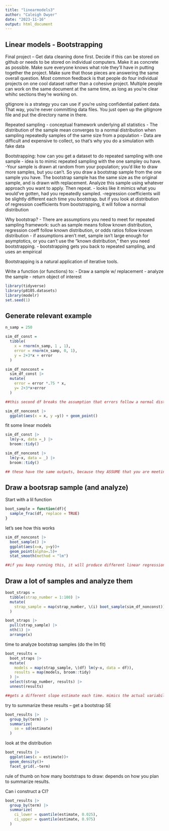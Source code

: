 ```yaml
---
title: "linearmodels3"
author: "Caleigh Dwyer"
date: "2023-11-16"
output: html_document
---
```


## Linear models - Bootstrapping

Final project --
Get data cleaning done first. Decide if this can be stored on github or needs to be stored on individual computers. Make it as concrete as possible. Make sure everyone knows what role they'll have in putting together the project. Make sure that those pieces are answering the same overall question. Most common feedback is that people do four individual projects on one cool dataset rather than a cohesive project. Multiple people can work on the same document at the same time, as long as you're clear whihc sections they're working on. 

gitignore is a strategy you can use if you're using confidential patient data. That way, you're never committing data files. You just open up the gitignore file and put the directory name in there.

Repeated sampling
- conceptual framework underlying all statistics
- The distribution of the sample mean converges to a normal distribution when sampling repeatedly samples of the same size from a population
- Data are difficult and expensive to collect, so that's why you do a simulation with fake data 

Bootstrapping: how can you get a dataset to do repeated sampling with one sample
- idea is to mimic repeated sampling with the one sampley ou have.
-Your sample is drawn at random from your population; you'd like to draw more samples, but you can't. So you draw a bootstrap sample from the one sample you have. The bootstrap sample has the same size as the original sample, and is drawn with replacement. Analyze this sample using whatever approach you want to apply. Then repeat.
- looks like it mimics what you would've gotten, had you repeatedly sampled.
-regression coefficients will be slightly different each time you bootstrap. but if you look at distribution of regression coefficients from bootstrapping, it will follow a normal distribution

Why bootstrap?
- There are assumptions you need to meet for repeated sampling framework: such as sample means follow known distribution, regression coeff follow known distribution, or odds ratios follow known distribution
- if assumptions aren't met, sample isn't large enough for asymptotics, or you can't use the "known distribution," then you need bootstrapping. 
- bootstrapping gets you back to repeated sampling, and uses an empirical 

Bootstrapping is a natural application of iterative tools. 

Write a function (or functions) to:
- Draw a sample w/ replacement
- analyze the sample
- return object of interest


```r
library(tidyverse)
library(p8105.datasets)
library(modelr)
set.seed(1)
```

## Generate relevant example

```r
n_samp = 250

sim_df_const = 
  tibble(
    x = rnorm(n_samp, 1 , 1),
    error = rnorm(n_samp, 0, 1),
    y = 2+3*x + error
  )

sim_df_nonconst =
  sim_df_const |> 
  mutate(
    error = error *.75 * x,
    y= 2+3*x+error
  )

##this second df breaks the assumption that errors follow a normal distribution

sim_df_nonconst |> 
  ggplot(aes(x = x, y =y)) + geom_point()
```

fit some linear models

```r
sim_df_const |> 
  lm(y~x, data =_) |> 
  broom::tidy()

sim_df_nonconst |> 
  lm(y~x, data = _) |> 
  broom::tidy()

## these have the same outputs, because they ASSUME that you are meeting the assumptions for linear regression, i.e. that errors follow a normal distribution.
```


## Draw a bootsrap sample (and analyze)

Start with a lil function

```r
boot_sample = function(df){
  sample_frac(df, replace = TRUE)
}
```

let's see how this works


```r
sim_df_nonconst |> 
  boot_sample() |> 
  ggplot(aes(x=x, y=y))+
  geom_point(alpha=.5)+
  stat_smooth(method = "lm")

##if you keep running this, it will produce different linear regressions for each bootstrapped sample
```


## Draw a lot of samples and analyze them

```r
boot_straps = 
  tibble(strap_number = 1:100) |> 
  mutate(
    strap_sample = map(strap_number, \(i) boot_sample(sim_df_nonconst))
  )

boot_straps |> 
  pull(strap_sample) |> 
  nth(1) |> 
  arrange(x)
```

time to analyze bootstrap samples (do the lm fit)

```r
boot_results = 
  boot_straps |> 
  mutate(
    models = map(strap_sample, \(df) lm(y~x, data = df)),
    results = map(models, broom::tidy)
  ) |> 
  select(strap_number, results) |> 
  unnest(results)

##gets a different slope estimate each time. mimics the actual variability you would see if you had done repeated sampling, but just using the same dataset
```


try to summarize these results -- get a bootstrap SE

```r
boot_results |> 
  group_by(term) |> 
  summarize(
    se = sd(estimate)
  )

```

look at the distribution

```r
boot_results |> 
  ggplot(aes(x = estimate))+
  geom_density()+
  facet_grid(.~term)
```

rule of thumb on how many bootstraps to draw: depends on how you plan to summarize results. 

Can i construct a CI?

```r
boot_results |> 
  group_by(term) |> 
  summarize(
    ci_lower = quantile(estimate, 0.025),
    ci_upper = quantile(estimate, 0.975)
  )
```

